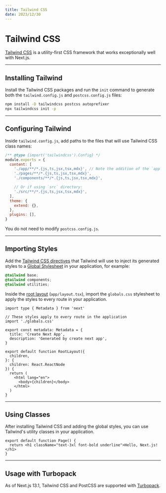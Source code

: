```yaml
---
title: Tailwind CSS
date: 2023/12/30
---
```


# Tailwind CSS

[Tailwind CSS](https://tailwindcss.com/) is a utility-first CSS framework that works exceptionally well with Next.js.

---

## Installing Tailwind

Install the Tailwind CSS packages and run the `init` command to generate both the `tailwind.config.js` and `postcss.config.js` files:

```bash Terminal
npm install -D tailwindcss postcss autoprefixer
npx tailwindcss init -p
```

---

## Configuring Tailwind

Inside `tailwind.config.js`, add paths to the files that will use Tailwind CSS class names:

```js tailwind.config.js
/** @type {import('tailwindcss').Config} */
module.exports = {
  content: [
    './app/**/*.{js,ts,jsx,tsx,mdx}', // Note the addition of the `app` directory.
    './pages/**/*.{js,ts,jsx,tsx,mdx}',
    './components/**/*.{js,ts,jsx,tsx,mdx}',

    // Or if using `src` directory:
    './src/**/*.{js,ts,jsx,tsx,mdx}',
  ],
  theme: {
    extend: {},
  },
  plugins: [],
}
```

You do not need to modify `postcss.config.js`.

---

## Importing Styles

Add the [Tailwind CSS directives](https://tailwindcss.com/docs/functions-and-directives#directives) that Tailwind will use to inject its generated styles to a [Global Stylesheet](/docs/app/building-your-application/styling/css-modules#global-styles) in your application, for example:

```css app/globals.css
@tailwind base;
@tailwind components;
@tailwind utilities;
```

Inside the [root layout](/docs/app/building-your-application/routing/pages-and-layouts#root-layout-required) (`app/layout.tsx`), import the `globals.css` stylesheet to apply the styles to every route in your application.

```tsx app/layout.tsx
import type { Metadata } from 'next'

// These styles apply to every route in the application
import './globals.css'

export const metadata: Metadata = {
  title: 'Create Next App',
  description: 'Generated by create next app',
}

export default function RootLayout({
  children,
}: {
  children: React.ReactNode
}) {
  return (
    <html lang="en">
      <body>{children}</body>
    </html>
  )
}
```

---

## Using Classes

After installing Tailwind CSS and adding the global styles, you can use Tailwind's utility classes in your application.

```tsx pages/index.tsx
export default function Page() {
  return <h1 className="text-3xl font-bold underline">Hello, Next.js!</h1>
}
```

---

## Usage with Turbopack

As of Next.js 13.1, Tailwind CSS and PostCSS are supported with [Turbopack](https://turbo.build/pack/docs/features/css#tailwind-css).
